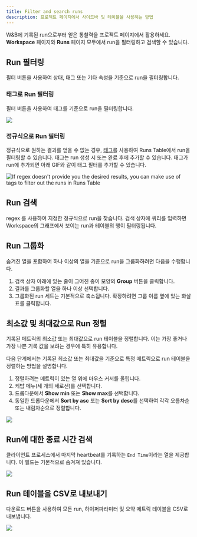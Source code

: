 ```yaml
---
title: Filter and search runs
description: 프로젝트 페이지에서 사이드바 및 테이블을 사용하는 방법
---
```


W&B에 기록된 run으로부터 얻은 통찰력을 프로젝트 페이지에서 활용하세요. **Workspace** 페이지와 **Runs** 페이지 모두에서 run을 필터링하고 검색할 수 있습니다.

## Run 필터링

필터 버튼을 사용하여 상태, 태그 또는 기타 속성을 기준으로 run을 필터링합니다.

### 태그로 Run 필터링

필터 버튼을 사용하여 태그를 기준으로 run을 필터링합니다.

<Frame>
    <img src="/images/app_ui/filter_runs.gif"  />
</Frame>

### 정규식으로 Run 필터링

정규식으로 원하는 결과를 얻을 수 없는 경우, [태그](/ko/models/runs/tags/)를 사용하여 Runs Table에서 run을 필터링할 수 있습니다. 태그는 run 생성 시 또는 완료 후에 추가할 수 있습니다. 태그가 run에 추가되면 아래 GIF와 같이 태그 필터를 추가할 수 있습니다.

<Frame>
    <img src="/images/app_ui/tags.gif" alt="If regex doesn't provide you the desired results, you can make use of tags to filter out the runs in Runs Table"  />
</Frame>

## Run 검색

 regex 를 사용하여 지정한 정규식으로 run을 찾습니다. 검색 상자에 쿼리를 입력하면 Workspace의 그래프에서 보이는 run과 테이블의 행이 필터링됩니다.

## Run 그룹화

숨겨진 열을 포함하여 하나 이상의 열을 기준으로 run을 그룹화하려면 다음을 수행합니다.

1. 검색 상자 아래에 있는 줄이 그어진 종이 모양의 **Group** 버튼을 클릭합니다.
2. 결과를 그룹화할 열을 하나 이상 선택합니다.
3. 그룹화된 run 세트는 기본적으로 축소됩니다. 확장하려면 그룹 이름 옆에 있는 화살표를 클릭합니다.

## 최소값 및 최대값으로 Run 정렬

기록된 메트릭의 최소값 또는 최대값으로 run 테이블을 정렬합니다. 이는 가장 좋거나 가장 나쁜 기록 값을 보려는 경우에 특히 유용합니다.

다음 단계에서는 기록된 최소값 또는 최대값을 기준으로 특정 메트릭으로 run 테이블을 정렬하는 방법을 설명합니다.

1. 정렬하려는 메트릭이 있는 열 위에 마우스 커서를 올립니다.
2. 케밥 메뉴(세 개의 세로선)를 선택합니다.
3. 드롭다운에서 **Show min** 또는 **Show max**를 선택합니다.
4. 동일한 드롭다운에서 **Sort by asc** 또는 **Sort by desc**를 선택하여 각각 오름차순 또는 내림차순으로 정렬합니다.

<Frame>
    <img src="/images/app_ui/runs_min_max.gif"  />
</Frame>

## Run에 대한 종료 시간 검색

클라이언트 프로세스에서 마지막 heartbeat를 기록하는 `End Time`이라는 열을 제공합니다. 이 필드는 기본적으로 숨겨져 있습니다.

<Frame>
    <img src="/images/app_ui/search_run_endtime.png"  />
</Frame>

## Run 테이블을 CSV로 내보내기

다운로드 버튼을 사용하여 모든 run, 하이퍼파라미터 및 요약 메트릭 테이블을 CSV로 내보냅니다.

<Frame>
    <img src="/images/app_ui/export_to_csv.gif"  />
</Frame>
